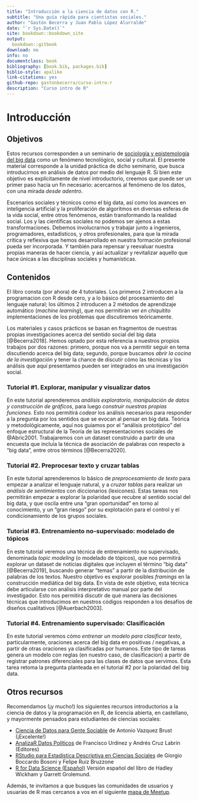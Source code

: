 ```yaml
--- 
title: "Introducción a la ciencia de datos con R."
subtitle: "Una guía rápida para cientistas sociales."
author: "Gastón Becerra y Juan Pablo López Alurralde"
date: "`r Sys.Date()`"
site: bookdown::bookdown_site
output: 
  bookdown::gitbook
download: no
info: no
documentclass: book
bibliography: [book.bib, packages.bib]
biblio-style: apalike
link-citations: yes
github-repo: gastonbecerra/curso-intro-r
description: "Curso intro de R"
---
```


# Introducción {-}

## Objetivos {-}

Estos recursos corresponden a un seminario de [sociología y epistemología del big data](https://www.academia.edu/48345036/Sociolog%C3%ADa_y_epistemolog%C3%ADa_del_Big_data) como un fenómeno tecnológico, social y cultural. El presente material corresponde a la unidad práctica de dicho seminario, que busca introducirnos en análisis de datos por medio del lenguaje R. Si bien este objetivo es explícitamente de nivel introductorio, creemos que puede ser un primer paso hacia un fin necesario: acercarnos al fenómeno de los datos, con una mirada *desde adentro*.

Escenarios sociales y técnicos como el big data, así como los avances en inteligencia artificial y la proliferación de algoritmos en diversas esferas de la vida social, entre otros fenómenos, están transformando la realidad social. Los y las científicas sociales no podemos ser ajenos a estas transformaciones. Debemos involucrarnos y trabajar junto a ingenieros, programadores, estadísticos, y otros profesionales, para que la mirada crítica y reflexiva que hemos desarrollado en nuestra formación profesional pueda ser incorporada. Y también para repensar y reevaluar nuestra propias maneras de hacer ciencia, y así actualizar y revitalizar aquello que hace únicas a las disciplinas sociales y humanísticas.

## Contenidos {-}

El libro consta (por ahora) de 4 tutoriales. Los primeros 2 introducen a la programacion con R desde cero, y a lo básico del procesamiento del lenguaje natural; los últimos 2 introducen a 2 métodos de aprendizaje automático (*machine learning*), que nos permitirán ver *en chiquitito* implementaciones de los problemas que discutiremos teóricamente.

Los materiales y casos prácticos se basan en fragmentos de nuestras propias investigaciones acerca del sentido social del big data [@Becerra2018]. Hemos optado por esta referencia a nuestros propios trabajos por dos razones: primero, porque nos va a permitir seguir en tema discutiendo acerca del big data; segundo, porque buscamos *abrir la cocina de la investigación* y tener la chance de discutir cómo las técnicas y los análisis que aquí presentamos pueden ser integrados en una investigación social.

### Tutorial #1. Explorar, manipular y visualizar datos {-}

En este tutorial aprenderemos *análisis exploratorio, manipulación de datos y construcción de gráficos*, para luego *construir nuestras propias funciones*. Esto nos permitirá *codear* los análisis necesarios para responder a la pregunta por los sentidos que se evocan al pensar en big data. 
Teórica y metodológicamente, aquí nos guiamos por el "análisis prototípico" del enfoque estructural de la Teoría de las representaciones sociales de @Abric2001. 
Trabajaremos con un dataset construido a partir de una encuesta que incluía la técnica de asociación de palabras con respecto a "big data", entre otros términos [@Becerra2020].

### Tutorial #2. Preprocesar texto y cruzar tablas {-}

En este tutorial aprenderemos lo básico de *preprocesamiento de texto* para empezar a analizar el lenguaje natural, y a *cruzar tablas* para realizar un *análisis de sentimientos* con diccionarios (lexicones). 
Estas tareas nos permitirán empezar a explorar la polaridad que recubre al sentido social del big data, y que oscila entre una “gran oportunidad” en torno al conocimiento, y un "gran riesgo" por su explotación para el control y el condicionamiento de los grupos sociales.

### Tutorial #3. Entrenamiento no-supervisado: modelado de tópicos {-}

En este tutorial veremos una técnica de entrenamiento no supervisado, denominada *topic modeling* (o modelado de tópicos), que nos permitirá explorar un dataset de noticias digitales que incluyen el término "big data" [@Becerra2019], buscando generar "temas" a partir de la distribución de palabras de los textos. Nuestro objetivo es explorar posibles *framings* en la construcción mediática del big data. En vista de este objetivo, esta técnica debe articularse con análisis interpretativo manual por parte del investigador. Esto nos permitirá discutir de qué manera las decisiones técnicas que introducimos en nuestros códigos responden a los desafíos de diseños cualitativos [@Auerbach2003]. 

### Tutorial #4. Entrenamiento supervisado: Clasificación {-}

En este tutorial veremos cómo *entrenar un modelo para clasificar texto*, particularmente, oraciones acerca del big data en positivas / negativas, a partir de otras oraciones ya clasificadas por humanos. Este tipo de tareas genera un modelo con reglas (en nuestro caso, de clasificacion) a partir de registrar patrones diferenciales para las clases de datos que servimos. Esta tarea retoma la pregunta planteada en el tutorial #2 por la polaridad del big data.

## Otros recursos {-}

Recomendamos (¡y mucho!) los siguientes recursos introductorios a la ciencia de datos y la programación en R, de licencia abierta, en castellano, y mayormente pensados para estudiantes de ciencias sociales:

- [Ciencia de Datos para Gente Sociable
](https://bitsandbricks.github.io/ciencia_de_datos_gente_sociable/) de Antonio Vazquez Brust (¡Excelente!)
- [AnalizaR Datos Políticos](https://arcruz0.github.io/libroadp/index.html) de Francisco Urdinez y Andrés Cruz Labrín (Editores)
- [RStudio para Estadística Descriptiva en Ciencias Sociales
](https://bookdown.org/gboccardo/manual-ED-UCH/) de Giorgio Boccardo Bosoni y Felipe Ruiz Bruzzone
- [R for Data Science (Español)](https://es.r4ds.hadley.nz/) Versión español del libro de Hadley Wickham y Garrett Grolemund.

Además, te invitamos a que busques las comunidades de usuarios y usuarias de R mas cercanos a vos en el siguiente [mapa de Meetup](https://www.meetup.com/es/pro/r-user-groups/).
